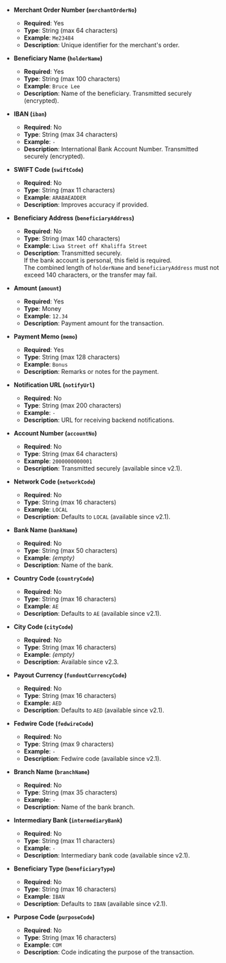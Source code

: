 
- **Merchant Order Number (`merchantOrderNo`)**
  - **Required**: Yes  
  - **Type**: String (max 64 characters)  
  - **Example**: `Me23484`  
  - **Description**: Unique identifier for the merchant's order.

- **Beneficiary Name (`holderName`)**
  - **Required**: Yes  
  - **Type**: String (max 100 characters)  
  - **Example**: `Bruce Lee`  
  - **Description**: Name of the beneficiary. Transmitted securely (encrypted).

- **IBAN (`iban`)**
  - **Required**: No  
  - **Type**: String (max 34 characters)  
  - **Example**: `-`  
  - **Description**: International Bank Account Number. Transmitted securely (encrypted).

- **SWIFT Code (`swiftCode`)**
  - **Required**: No  
  - **Type**: String (max 11 characters)  
  - **Example**: `ARABAEADDER`  
  - **Description**: Improves accuracy if provided.


- **Beneficiary Address (`beneficiaryAddress`)**
  - **Required**: No  
  - **Type**: String (max 140 characters)  
  - **Example**: `Liwa Street off Khaliffa Street`  
  - **Description**: Transmitted securely.  
    If the bank account is personal, this field is required.  
    The combined length of `holderName` and `beneficiaryAddress` must not exceed 140 characters, or the transfer may fail.

- **Amount (`amount`)**
  - **Required**: Yes  
  - **Type**: Money  
  - **Example**: `12.34`  
  - **Description**: Payment amount for the transaction.

- **Payment Memo (`memo`)**
  - **Required**: Yes  
  - **Type**: String (max 128 characters)  
  - **Example**: `Bonus`  
  - **Description**: Remarks or notes for the payment.

- **Notification URL (`notifyUrl`)**
  - **Required**: No  
  - **Type**: String (max 200 characters)  
  - **Example**: `-`  
  - **Description**: URL for receiving backend notifications.

- **Account Number (`accountNo`)**
  - **Required**: No  
  - **Type**: String (max 64 characters)  
  - **Example**: `2000000000001`  
  - **Description**: Transmitted securely (available since v2.1).

- **Network Code (`networkCode`)**
  - **Required**: No  
  - **Type**: String (max 16 characters)  
  - **Example**: `LOCAL`  
  - **Description**: Defaults to `LOCAL` (available since v2.1).

- **Bank Name (`bankName`)**
  - **Required**: No  
  - **Type**: String (max 50 characters)  
  - **Example**: *(empty)*  
  - **Description**: Name of the bank.

- **Country Code (`countryCode`)**
  - **Required**: No  
  - **Type**: String (max 16 characters)  
  - **Example**: `AE`  
  - **Description**: Defaults to `AE` (available since v2.1).


- **City Code (`cityCode`)**
  - **Required**: No  
  - **Type**: String (max 16 characters)  
  - **Example**: *(empty)*  
  - **Description**: Available since v2.3.


- **Payout Currency (`fundoutCurrencyCode`)**
  - **Required**: No  
  - **Type**: String (max 16 characters)  
  - **Example**: `AED`  
  - **Description**: Defaults to `AED` (available since v2.1).


- **Fedwire Code (`fedwireCode`)**
  - **Required**: No  
  - **Type**: String (max 9 characters)  
  - **Example**: `-`  
  - **Description**: Fedwire code (available since v2.1).


- **Branch Name (`branchName`)**
  - **Required**: No  
  - **Type**: String (max 35 characters)  
  - **Example**: `-`  
  - **Description**: Name of the bank branch.


- **Intermediary Bank (`intermediaryBank`)**
  - **Required**: No  
  - **Type**: String (max 11 characters)  
  - **Example**: `-`  
  - **Description**: Intermediary bank code (available since v2.1).

- **Beneficiary Type (`beneficiaryType`)**
  - **Required**: No  
  - **Type**: String (max 16 characters)  
  - **Example**: `IBAN`  
  - **Description**: Defaults to `IBAN` (available since v2.1).

- **Purpose Code (`purposeCode`)**
  - **Required**: No  
  - **Type**: String (max 16 characters)  
  - **Example**: `COM`  
  - **Description**: Code indicating the purpose of the transaction.

